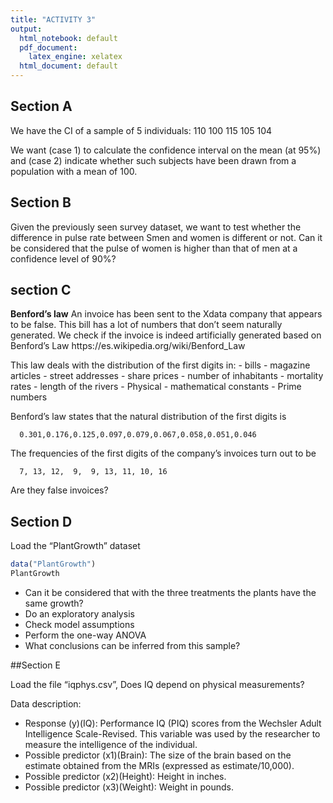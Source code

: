 ```yaml
---
title: "ACTIVITY 3"
output:
  html_notebook: default
  pdf_document:
    latex_engine: xelatex
  html_document: default
---
```


## Section A
We have the CI of a sample of 5 individuals:
 110
 100
 115
 105
 104

We want (case 1) to calculate the confidence interval on the mean (at 95%) and (case 2) indicate whether such subjects have been drawn from a population with a mean of 100.

## Section B
Given the previously seen survey dataset, we want to test whether the difference in pulse rate between Smen and women is different or not.
Can it be considered that the pulse of women is higher than that of men at a confidence level of 90%?

## section C


**Benford's law**
An invoice has been sent to the Xdata company that appears to be false.
This bill has a lot of numbers that don't seem naturally generated.
We check if the invoice is indeed artificially generated based on Benford's Law https://es.wikipedia.org/wiki/Benford_Law
 
This law deals with the distribution of the first digits in:
- bills
- magazine articles
- street addresses
- share prices
- number of inhabitants
- mortality rates
- length of the rivers
- Physical
- mathematical constants
- Prime numbers

Benford's law states that the natural distribution of the first digits is

      0.301,0.176,0.125,0.097,0.079,0.067,0.058,0.051,0.046


The frequencies of the first digits of the company's invoices turn out to be

      7, 13, 12,  9,  9, 13, 11, 10, 16

Are they false invoices?


## Section D

Load the "PlantGrowth" dataset

```r
data("PlantGrowth")
PlantGrowth
```

- Can it be considered that with the three treatments the plants have the same growth?
- Do an exploratory analysis
- Check model assumptions
- Perform the one-way ANOVA
- What conclusions can be inferred from this sample?

##Section E

Load the file "iqphys.csv", Does IQ depend on physical measurements?

Data description:

- Response (y)(IQ): Performance IQ (PIQ) scores from the Wechsler Adult Intelligence Scale-Revised. This variable was used by the researcher to measure the intelligence of the individual.
- Possible predictor (x1)(Brain): The size of the brain based on the estimate obtained from the MRIs (expressed as estimate/10,000).
- Possible predictor (x2)(Height): Height in inches.
- Possible predictor (x3)(Weight): Weight in pounds.
